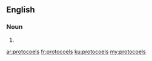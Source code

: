 ==English==

===Noun===
{{head|en|noun plural form}}

# {{plural of|protocoel|lang=en}}

[[ar:protocoels]]
[[fr:protocoels]]
[[ku:protocoels]]
[[my:protocoels]]